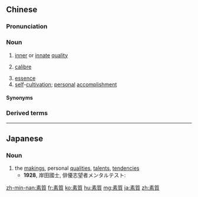 {{also|素质}}
==Chinese==
{{zh-forms|s=素质}}

===Pronunciation===
{{zh-pron
|m=sù質
|c=sou3 zat1
|mn=sò͘-chit
|ma=Zh-sùzhì.ogg
|cat=n
}}

===Noun===
{{zh-noun}}

# [[inner]] or [[innate]] [[quality]]
#: {{zh-x|身體 素質|[[physique]]}}
# [[calibre]]
#: {{zh-x|提高 學生 素質|to improve the '''calibre''' of students}}
# [[essence]]
# [[self]]-[[cultivation]]; [[personal]] [[accomplishment]]
#: {{zh-x|素質 差！|so '''ignorant'''!}}

====Synonyms====
{{zh-dial}}

===Derived terms===
{{zh-der|素質教育}}

{{zh-cat|Advanced}}

----

==Japanese==
{{ja-kanjitab|そ|しつ|yomi=on}}

===Noun===
{{ja-noun|そしつ}}

# the [[makings]], personal [[quality|qualities]], [[talent]]s, [[tendency|tendencies]]
#* '''1928''', 岸田國士, 俳優志望者メンタルテスト:
#*: {{ja-usex|それなら、俳優としての'''素質'''には、自信があるのですか。|それ なら、 はいゆう として の '''そしつ''' に は、 じしん が ある の です か。|If that's the case, are you sure you have the '''makings''' of an actor?}}

[[zh-min-nan:素質]]
[[fr:素質]]
[[ko:素質]]
[[hu:素質]]
[[mg:素質]]
[[ja:素質]]
[[zh:素質]]